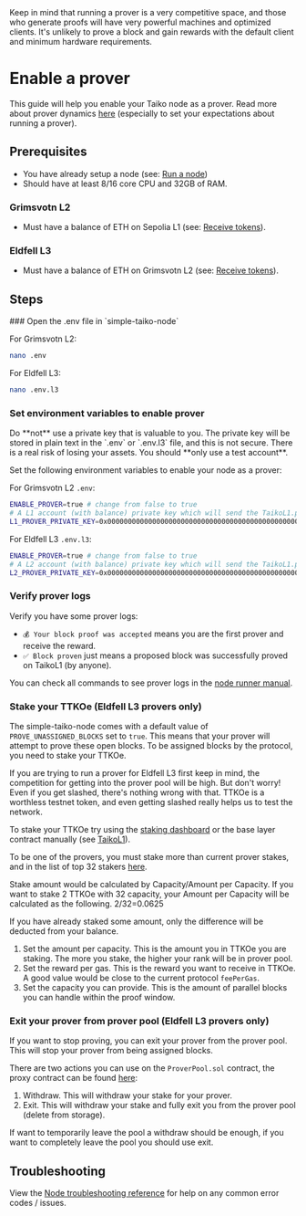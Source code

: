 
<Callout type="warning">
  Keep in mind that running a prover is a very competitive space, and those who
  generate proofs will have very powerful machines and optimized clients. It's
  unlikely to prove a block and gain rewards with the default client and minimum
  hardware requirements.
</Callout>

# Enable a prover

This guide will help you enable your Taiko node as a prover. Read more about prover dynamics [here](/docs/concepts/proving#prover-dynamics) (especially to set your expectations about running a prover).

## Prerequisites

- You have already setup a node (see: [Run a node](/docs/guides/run-a-node))
- Should have at least 8/16 core CPU and 32GB of RAM.

### Grimsvotn L2

- Must have a balance of ETH on Sepolia L1 (see: [Receive tokens](/docs/guides/receive-tokens)).

### Eldfell L3

- Must have a balance of ETH on Grimsvotn L2 (see: [Receive tokens](/docs/guides/receive-tokens)).

## Steps

<Steps>
### Open the .env file in `simple-taiko-node`

For Grimsvotn L2:

```sh
nano .env
```

For Eldfell L3:

```sh
nano .env.l3
```


### Set environment variables to enable prover

<Callout type="warning">
  Do **not** use a private key that is valuable to you. The private key will be
  stored in plain text in the `.env` or `.env.l3` file, and this is not secure.
  There is a real risk of losing your assets. You should **only use a test
  account**.
</Callout>

Set the following environment variables to enable your node as a prover:

For Grimsvotn L2 `.env`:

```sh
ENABLE_PROVER=true # change from false to true
# A L1 account (with balance) private key which will send the TaikoL1.proveBlock transactions.
L1_PROVER_PRIVATE_KEY=0x0000000000000000000000000000000000000000000000000000000000000000 # your prover's private key
```

For Eldfell L3 `.env.l3`:

```sh
ENABLE_PROVER=true # change from false to true
# A L2 account (with balance) private key which will send the TaikoL1.proveBlock transactions.
L2_PROVER_PRIVATE_KEY=0x0000000000000000000000000000000000000000000000000000000000000000 # your prover's private key
```

### Verify prover logs

Verify you have some prover logs:

- `💰 Your block proof was accepted` means you are the first prover and receive the reward.
- `✅ Block proven` just means a proposed block was successfully proved on TaikoL1 (by anyone).

You can check all commands to see prover logs in the [node runner manual](/docs/manuals/node-runner-manual#view-client-prover-relayer-logs).

### Stake your TTKOe (Eldfell L3 provers only)

The simple-taiko-node comes with a default value of `PROVE_UNASSIGNED_BLOCKS` set to `true`. This means that your prover will attempt to prove these open blocks. To be assigned blocks by the protocol, you need to stake your TTKOe.

If you are trying to run a prover for Eldfell L3 first keep in mind, the competition for getting into the prover pool will be high. But don't worry! Even if you get slashed, there's nothing wrong with that. TTKOe is a worthless testnet token, and even getting slashed really helps us to test the network.

To stake your TTKOe try using the [staking dashboard](https://staking.l3test.taiko.xyz/) or the base layer contract manually (see [TaikoL1](/docs/reference/contract-addresses)).

To be one of the provers, you must stake more than current prover stakes, and in the list of top 32 stakers [here](https://staking.l3test.taiko.xyz/#/currentProvers).

Stake amount would be calculated by Capacity/Amount per Capacity.
If you want to stake 2 TTKOe with 32 capacity, 
your Amount per Capacity will be calculated as the following.
2/32=0.0625

If you have already staked some amount, only the difference will be deducted from your balance.

1. Set the amount per capacity. This is the amount you in TTKOe you are staking. The more you stake, the higher your rank will be in prover pool.
2. Set the reward per gas. This is the reward you want to receive in TTKOe. A good value would be close to the current protocol `feePerGas`.
3. Set the capacity you can provide. This is the amount of parallel blocks you can handle within the proof window.

### Exit your prover from prover pool (Eldfell L3 provers only)

If you want to stop proving, you can exit your prover from the prover pool. This will stop your prover from being assigned blocks.

There are two actions you can use on the `ProverPool.sol` contract, the proxy contract can be found [here](/docs/reference/contract-addresses#based-contracts-1):

1. Withdraw. This will withdraw your stake for your prover.
2. Exit. This will withdraw your stake and fully exit you from the prover pool (delete from storage).

If want to temporarily leave the pool a withdraw should be enough, if you want to completely leave the pool you should use exit.

</Steps>

## Troubleshooting

View the [Node troubleshooting reference](/docs/reference/node-troubleshooting) for help on any common error codes / issues.
